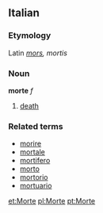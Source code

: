 ==Italian==
===Etymology===
Latin ''[[mors]], mortis''
===Noun===
'''morte''' ''f''

# [[death]]

===Related terms===
*[[morire]]
*[[mortale]]
*[[mortifero]]
*[[morto]]
*[[mortorio]]
*[[mortuario]]

[[et:Morte]]
[[pl:Morte]]
[[pt:Morte]]